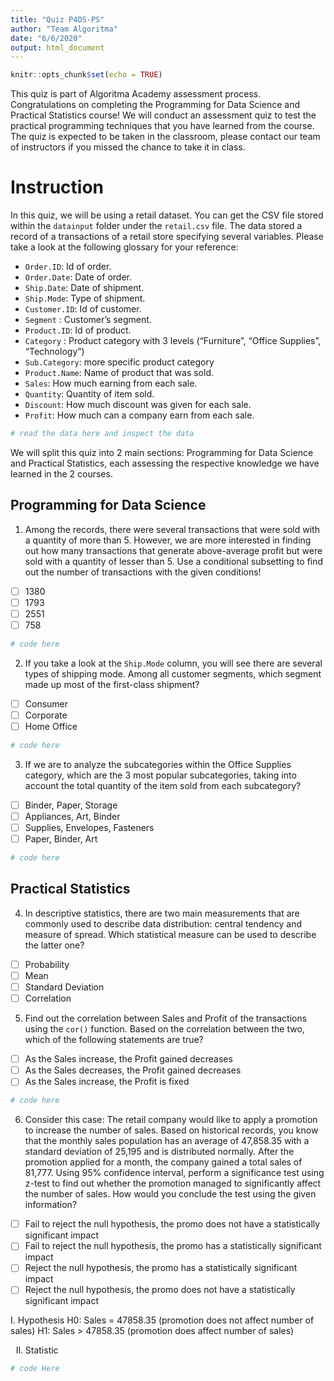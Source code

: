 ```yaml
---
title: "Quiz P4DS-PS"
author: "Team Algoritma"
date: "6/6/2020"
output: html_document
---
```


```r
knitr::opts_chunk$set(echo = TRUE)
```

This quiz is part of Algoritma Academy assessment process. Congratulations on completing the Programming for Data Science and Practical Statistics course! We will conduct an assessment quiz to test the practical programming techniques that you have learned from the course. The quiz is expected to be taken in the classroom, please contact our team of instructors if you missed the chance to take it in class.

# Instruction

In this quiz, we will be using a retail dataset. You can get the CSV file stored within the `datainput` folder under the `retail.csv` file. The data stored a record of a transactions of a retail store specifying several variables. Please take a look at the following glossary for your reference:

- `Order.ID`: Id of order.
- `Order.Date`: Date of order.
- `Ship.Date`: Date of shipment.
- `Ship.Mode`: Type of shipment.
- `Customer.ID`: Id of customer.
- `Segment` : Customer's segment.
- `Product.ID`: Id of product.
- `Category` : Product category with 3 levels ("Furniture", "Office Supplies", "Technology")
- `Sub.Category`: more specific product category
- `Product.Name`: Name of product that was sold.
- `Sales`: How much earning from each sale.
- `Quantity`: Quantity of item sold.
- `Discount`: How much discount was given for each sale.
- `Profit`: How much can a company earn from each sale.

```r
# read the data here and inspect the data

```


We will split this quiz into 2 main sections: Programming for Data Science and Practical Statistics, each assessing the respective knowledge we have learned in the 2 courses.

## Programming for Data Science

1. Among the records, there were several transactions that were sold with a quantity of more than 5. However, we are more interested in finding out how many transactions that generate above-average profit but were sold with a quantity of lesser than 5. Use a conditional subsetting to find out the number of transactions with the given conditions!
  - [ ] 1380
  - [ ] 1793
  - [ ] 2551
  - [ ] 758
  
```r
# code here

```


2. If you take a look at the `Ship.Mode` column, you will see there are several types of shipping mode. Among all customer segments, which segment made up most of the first-class shipment?
  - [ ] Consumer
  - [ ] Corporate
  - [ ] Home Office
  
```r
# code here

```


3. If we are to analyze the subcategories within the Office Supplies category, which are the 3 most popular subcategories, taking into account the total quantity of the item sold from each subcategory?
  - [ ] Binder, Paper, Storage
  - [ ] Appliances, Art, Binder
  - [ ] Supplies, Envelopes, Fasteners
  - [ ] Paper, Binder, Art
  
```r
# code here

```


## Practical Statistics

4. In descriptive statistics, there are two main measurements that are commonly used to describe data distribution: central tendency and measure of spread. Which statistical measure can be used to describe the latter one?
  - [ ] Probability
  - [ ] Mean
  - [ ] Standard Deviation
  - [ ] Correlation

5. Find out the correlation between Sales and Profit of the transactions using the `cor()` function. Based on the correlation between the two, which of the following statements are true?
  - [ ] As the Sales increase, the Profit gained decreases
  - [ ] As the Sales decreases, the Profit gained decreases
  - [ ] As the Sales increase, the Profit is fixed
  
```r
# code here


```


6. Consider this case: The retail company would like to apply a promotion to increase the number of sales. Based on historical records, you know that the monthly sales population has an average of 47,858.35 with a standard deviation of 25,195 and is distributed normally. After the promotion applied for a month, the company gained a total sales of 81,777. Using 95% confidence interval, perform a significance test using z-test to find out whether the promotion managed to significantly affect the number of sales. How would you conclude the test using the given information?
  - [ ] Fail to reject the null hypothesis, the promo does not have a statistically significant impact
  - [ ] Fail to reject the null hypothesis, the promo has a statistically significant impact
  - [ ] Reject the null hypothesis, the promo has a statistically significant impact
  - [ ] Reject the null hypothesis, the promo does not have a statistically significant impact

I. Hypothesis
H0: Sales = 47858.35 (promotion does not affect number of sales)
H1: Sales > 47858.35 (promotion does affect number of sales)

II. Statistic

```r
# code Here

```
